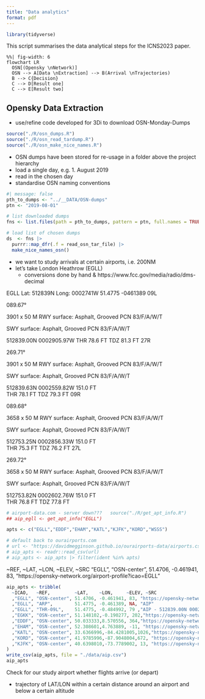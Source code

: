 ```yaml
---
title: "Data analytics"
format: pdf
---
```


```r
library(tidyverse)
```


This script summarises the data analytical steps for the ICNS2023 paper.

```mermaid
%%| fig-width: 6
flowchart LR
  OSN[(Opensky \nNetwork)]
  OSN --> A[Data \nExtraction] --> B(Arrival \nTrajectories)
  B --> C{Decision}
  C --> D[Result one]
  C --> E[Result two]
```

## Opensky Data Extraction

* use/refine code developed for 3Di to download OSN-Monday-Dumps

```r
source("./R/osn_dumps.R")
source("./R/osn_read_tardump.R")
source("./R/osn_make_nice_names.R")
```

* OSN dumps have been stored for re-usage in a folder above the project hierarchy
* load a single day, e.g. 1. August 2019
* read in the chosen day
* standardise OSN naming conventions

```r
#| message: false
pth_to_dumps <- "../__DATA/OSN-dumps"
ptn <- "2019-08-01"

# list downloaded dumps
fns <- list.files(path = pth_to_dumps, pattern = ptn, full.names = TRUE)

# load list of chosen dumps
ds  <- fns |> 
  purrr::map_dfr(.f = read_osn_tar_file) |> 
  make_nice_names_osn()
```

* we want to study arrivals at certain airports, i.e. 200NM
* let's take London Heathrow (EGLL)
  + conversions done by hand & https://www.fcc.gov/media/radio/dms-decimal

EGLL Lat: 512839N Long: 0002741W   51.4775 -0461389
09L

089.67°

3901 x 50 M	
RWY surface: Asphalt, Grooved
PCN 83/F/A/W/T

SWY surface: Asphalt, Grooved
PCN 83/F/A/W/T

512839.00N 0002905.97W THR 78.6 FT
TDZ 81.3 FT	
27R

269.71°

3901 x 50 M	
RWY surface: Asphalt, Grooved
PCN 83/F/A/W/T

SWY surface: Asphalt, Grooved
PCN 83/F/A/W/T

512839.63N 0002559.82W
151.0 FT	
THR 78.1 FT
TDZ 79.3 FT	
09R

089.68°

3658 x 50 M	
RWY surface: Asphalt, Grooved
PCN 83/F/A/W/T

SWY surface: Asphalt, Grooved
PCN 83/F/A/W/T

512753.25N 0002856.33W
151.0 FT	
THR 75.3 FT
TDZ 76.2 FT	
27L

269.72°

3658 x 50 M	
RWY surface: Asphalt, Grooved
PCN 83/F/A/W/T

SWY surface: Asphalt, Grooved
PCN 83/F/A/W/T

512753.82N 0002602.76W
151.0 FT	
THR 76.8 FT
TDZ 77.8 FT

```r
# airport-data.com - server down???   source("./R/get_apt_info.R")
## aip_egll <- get_apt_info("EGLL")

apts <- c("EGLL","EDDF","EHAM","KATL","KJFK","KORD","WSSS")

# default back to ourairports.com
# url <- "https://davidmegginson.github.io/ourairports-data/airports.csv"
# aip_apts <- readr::read_csv(url)
# aip_apts <- aip_apts |> filter(ident %in% apts)
```

~REF, ~LAT, ~LON, ~ELEV, ~SRC
  "EGLL", "OSN-center", 51.4706, -0.461941, 83, "https://opensky-network.org/airport-profile?icao=EGLL"

```r
aip_apts <- tribble(
  ~ICAO,   ~REF,         ~LAT,    ~LON,     ~ELEV, ~SRC 
  ,"EGLL", "OSN-center", 51.4706, -0.461941, 83, "https://opensky-network.org/airport-profile?icao=EGLL"
  ,"EGLL", "ARP",        51.4775, -0.461389, NA, "AIP"
  ,"EGLL", "THR-09L",    51.4775, -0.484992, 79 ,"AIP - 512839.00N 0002905.97W THR 78.6 FT"
  ,"EGKK", "OSN-center", 51.148102,-0.190277, 202,"https://opensky-network.org/airport-profile?icao=EGKK"
  ,"EDDF", "OSN-center", 50.033333,8.570556, 364,"https://opensky-network.org/airport-profile?icao=EDDF"
  ,"EHAM", "OSN-center", 52.308601,4.763889, -11, "https://opensky-network.org/airport-profile?icao=EHAM"
  ,"KATL", "OSN-center", 33.6366996,-84.4281005,1026,"https://opensky-network.org/airport-profile?icao=KATL"
  ,"KORD", "OSN-center", 41.9785996,-87.9048004,672, "https://opensky-network.org/airport-profile?icao=KORD"
  ,"KJFK", "OSN-center", 40.6398010,-73.7789002, 13, "https://opensky-network.org/airport-profile?icao=KJFK"
)
write_csv(aip_apts, file = "./data/aip.csv")
aip_apts
```


Check for our study airport whether flights arrive (or depart)

* trajectory of LAT/LON within a certain distance around an airport and below a certain altitude

